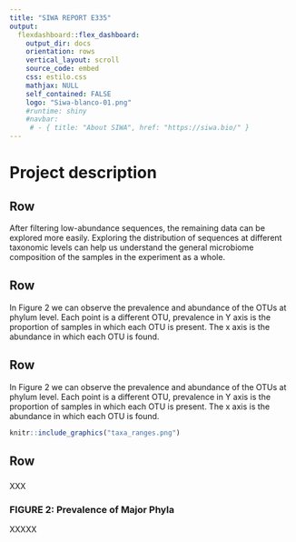 ```yaml
---
title: "SIWA REPORT E335"
output:
  flexdashboard::flex_dashboard:
    output_dir: docs
    orientation: rows
    vertical_layout: scroll
    source_code: embed
    css: estilo.css
    mathjax: NULL
    self_contained: FALSE
    logo: "Siwa-blanco-01.png"
    #runtime: shiny
    #navbar:
     # - { title: "About SIWA", href: "https://siwa.bio/" }
---
```

Project description {data-icon="fa-table"}
===================================== 

Row {data-height=100}
-----------------------------------------------------------------------
After filtering low-abundance sequences, the remaining data can be explored more easily. Exploring the distribution of sequences at different taxonomic levels can help us understand the general microbiome composition of the samples in the experiment as a whole.   

Row {data-height=100}
-----------------------------------------------------------------------
In Figure 2 we can observe the prevalence and abundance of the OTUs at phylum level. Each point is a different OTU, prevalence in Y axis is the proportion of samples in which each OTU is present. The x axis is the abundance in which each OTU is found. 


Row {data-height=700}
-----------------------------------------------------------------------

In Figure 2 we can observe the prevalence and abundance of the OTUs at phylum level. Each point is a different OTU, prevalence in Y axis is the proportion of samples in which each OTU is present. The x axis is the abundance in which each OTU is found. 

```r
knitr::include_graphics("taxa_ranges.png")
```


Row {data-height=700}
-----------------------------------------------------------------------
###  {data-width=300}

XXX

### FIGURE 2: Prevalence of Major Phyla {data-width=700}

XXXXX

